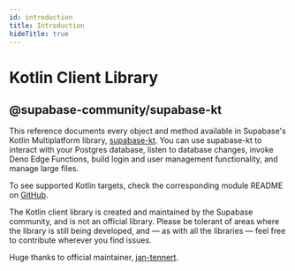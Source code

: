 ```yaml
---
id: introduction
title: Introduction
hideTitle: true
---
```


<div className="flex items-start gap-6 not-prose" id="introduction">
  <IconMenuKotlin width={35} height={35} />
  <div className="flex flex-col gap-2">
    <h1 className="text-3xl text-scale-1200 m-0">Kotlin Client Library</h1>
    <h2 className="text-base font-mono text-scale-1100">@supabase-community/supabase-kt</h2>
  </div>
</div>

<div className="max-w-xl">

This reference documents every object and method available in Supabase's Kotlin Multiplatform library, [supabase-kt](https://github.com/supabase-community/supabase-kt). You can use supabase-kt to interact with your Postgres database, listen to database changes, invoke Deno Edge Functions, build login and user management functionality, and manage large files.

To see supported Kotlin targets, check the corresponding module README on [GitHub](https://github.com/supabase-community/supabase-kt).

</div>

<div className="max-w-xl bg-slate-300 px-4 py-2 rounded-md">
The Kotlin client library is created and maintained by the Supabase community, and is not an official library. Please be tolerant of areas where the library is still being developed, and — as with all the libraries — feel free to contribute wherever you find issues.

Huge thanks to official maintainer, [jan-tennert](https://github.com/jan-tennert).

</div>
